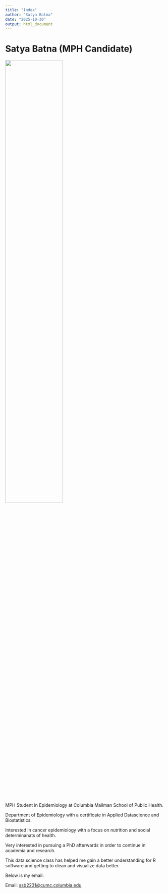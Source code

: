 ```yaml
---
title: "Index"
author: "Satya Batna"
date: "2025-10-30"
output: html_document
---
```


# Satya Batna (MPH Candidate)

<img src="images/Profile.jpeg" style="width:60%;">


MPH Student in Epidemiology at Columbia Mailman School of Public Health. 

Department of Epidemiology with a certificate in Applied Datascience and Biostatistics. 

Interested in cancer epidemiology with a focus on nutrition and social determinanats of health. 

Very interested in pursuing a PhD afterwards in order to continue in academia and research. 

This data science class has helped me gain a better understanding for R software and getting to clean and visualize data better. 

Below is my email: 

Email: <ssb2231@cumc.columbia.edu>

